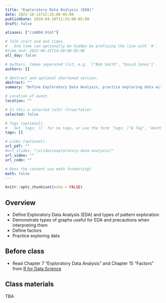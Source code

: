 ```yaml
---
title: "Exploratory Data Analysis (EDA)"
date: 2023-10-11T12:25:00-05:00
publishDate: 2019-04-10T12:25:00-05:00
draft: false

aliases: ["/cm004.html"]

# Talk start and end times.
#   End time can optionally be hidden by prefixing the line with `#`.
#time_end: 2022-08-31T14:20:00-05:00
all_day: false

# Authors. Comma separated list, e.g. `["Bob Smith", "David Jones"]`.
authors: []

# Abstract and optional shortened version.
abstract: ""
summary: "Define Exploratory Data Analysis, practice exploring data with visualizations, and familiarize with factors."

# Location of event.
location: ""

# Is this a selected talk? (true/false)
selected: false

# Tags (optional).
#   Set `tags: []` for no tags, or use the form `tags: ["A Tag", "Another Tag"]` for one or more tags.
tags: []

# Links (optional).
url_pdf: ""
#url_slides: "/slides/exploratory-data-analysis/"
url_video: ""
url_code: ""

# Does the content use math formatting?
math: false
---
```


```r
knitr::opts_chunk$set(echo = FALSE)
```

## Overview

* Define Exploratory Data Analysis (EDA) and types of pattern exploration
* Demonstrate types of graphs useful for EDA and precautions when interpreting them
* Define factors
* Practice exploring data


## Before class

* Read Chapter 7 “Exploratory Data Analysis” and Chapter 15 "Factors" from [R for Data Science](http://r4ds.had.co.nz/)


## Class materials

TBA

<!--
* [Exploratory data analysis](/notes/exploratory-data-analysis/)
* [Practice exploring college education data](/notes/exploratory-data-analysis-practice/)

## Additional resources

* Antony Unwin [Graphical Data Analysis with R](https://catalog.lib.uchicago.edu/vufind/Record/11609643#). It covers a range of graphical methods for data exploration and analysis; draws on packages beyond `ggplot2` for statistical graphics.
* Cheat Sheet [Data visualization with ggplot2](https://raw.githubusercontent.com/rstudio/cheatsheets/main/data-visualization.pdf)

-->


<!--
* Copied from the lecture on data wrangling, notes on factors: [Practice transforming and visualizing factors](/notes/factors-exercise/)
-->